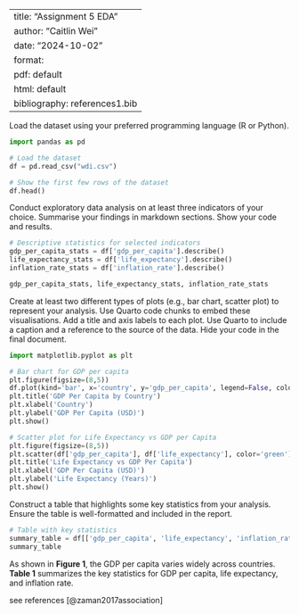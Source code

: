 
---
title: "Assignment 5 EDA"
author: "Caitlin Wei"
date: "2024-10-02"
format:
  pdf: default
  html: default
bibliography: references1.bib
---

Load the dataset using your preferred programming language (R or Python). 
```python
import pandas as pd

# Load the dataset
df = pd.read_csv("wdi.csv")

# Show the first few rows of the dataset
df.head()

```

Conduct exploratory data analysis on at least three indicators of your choice. Summarise your findings in markdown sections. Show your code and results.

```python
# Descriptive statistics for selected indicators
gdp_per_capita_stats = df['gdp_per_capita'].describe()
life_expectancy_stats = df['life_expectancy'].describe()
inflation_rate_stats = df['inflation_rate'].describe()

gdp_per_capita_stats, life_expectancy_stats, inflation_rate_stats

```

Create at least two different types of plots (e.g., bar chart, scatter plot) to represent your analysis. Use Quarto code chunks to embed these visualisations. Add a title and axis labels to each plot. Use Quarto to include a caption and a reference to the source of the data. Hide your code in the final document.

```python
import matplotlib.pyplot as plt

# Bar chart for GDP per capita
plt.figure(figsize=(8,5))
df.plot(kind='bar', x='country', y='gdp_per_capita', legend=False, color='skyblue')
plt.title('GDP Per Capita by Country')
plt.xlabel('Country')
plt.ylabel('GDP Per Capita (USD)')
plt.show()

# Scatter plot for Life Expectancy vs GDP per Capita
plt.figure(figsize=(8,5))
plt.scatter(df['gdp_per_capita'], df['life_expectancy'], color='green')
plt.title('Life Expectancy vs GDP Per Capita')
plt.xlabel('GDP Per Capita (USD)')
plt.ylabel('Life Expectancy (Years)')
plt.show()

```


Construct a table that highlights some key statistics from your analysis. Ensure the table is well-formatted and included in the report.

```python
# Table with key statistics
summary_table = df[['gdp_per_capita', 'life_expectancy', 'inflation_rate']].describe()
summary_table

```

As shown in **Figure 1**, the GDP per capita varies widely across countries. **Table 1** summarizes the key statistics for GDP per capita, life expectancy, and inflation rate.

see references [@zaman2017association]

